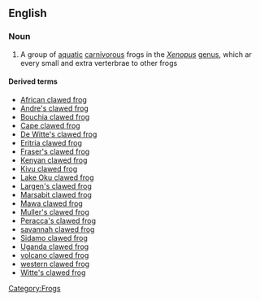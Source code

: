 ==English==
{{wikipedia}}

===Noun===
{{en-noun|sg=[[clawed]] [[frog]]}}

# A group of [[aquatic]] [[carnivorous]] frogs in the ''[[Xenopus]]'' [[genus]], which ar every small and extra verterbrae to other frogs

====Derived terms====
* [[African clawed frog]]
* [[Andre's clawed frog]]
* [[Bouchia clawed frog]]
* [[Cape clawed frog]]
* [[De Witte's clawed frog]]
* [[Eritria clawed frog]]
* [[Fraser's clawed frog]]
* [[Kenyan clawed frog]]
* [[Kivu clawed frog]]
* [[Lake Oku clawed frog]]
* [[Largen's clawed frog]]
* [[Marsabit clawed frog]]
* [[Mawa clawed frog]]
* [[Muller's clawed frog]]
* [[Peracca's  clawed frog]]
* [[savannah clawed frog]]
* [[Sidamo clawed frog]]
* [[Uganda clawed frog]]
* [[volcano clawed frog]]
* [[western clawed frog]]
* [[Witte's clawed frog]]

[[Category:Frogs]]